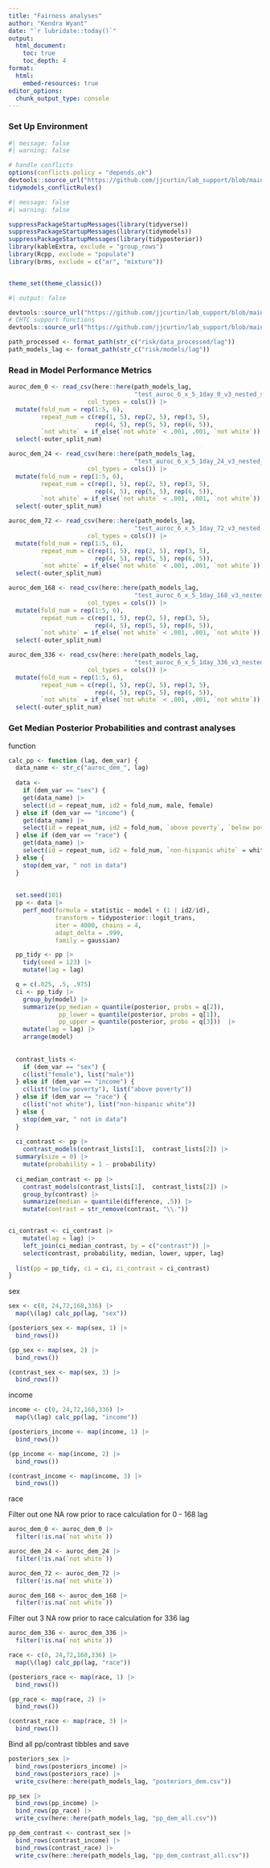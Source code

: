 ```yaml
---
title: "Fairness analyses"
author: "Kendra Wyant"
date: "`r lubridate::today()`"
output: 
  html_document:
    toc: true 
    toc_depth: 4
format:
  html:
    embed-resources: true
editor_options: 
  chunk_output_type: console
---
```


### Set Up Environment


```r
#| message: false
#| warning: false

# handle conflicts
options(conflicts.policy = "depends.ok")
devtools::source_url("https://github.com/jjcurtin/lab_support/blob/main/fun_ml.R?raw=true")
tidymodels_conflictRules()
```


```r
#| message: false
#| warning: false

suppressPackageStartupMessages(library(tidyverse))
suppressPackageStartupMessages(library(tidymodels))
suppressPackageStartupMessages(library(tidyposterior))
library(kableExtra, exclude = "group_rows")
library(Rcpp, exclude = "populate")
library(brms, exclude = c("ar", "mixture"))


theme_set(theme_classic()) 
```


```r
#| output: false

devtools::source_url("https://github.com/jjcurtin/lab_support/blob/main/format_path.R?raw=true")
# CHTC support functions
devtools::source_url("https://github.com/jjcurtin/lab_support/blob/main/chtc/static_files/fun_chtc.R?raw=true")
```

```r
path_processed <- format_path(str_c("risk/data_processed/lag"))
path_models_lag <- format_path(str_c("risk/models/lag"))
```


### Read in Model Performance Metrics

```r
auroc_dem_0 <- read_csv(here::here(path_models_lag, 
                                   "test_auroc_6_x_5_1day_0_v3_nested_strat_lh_fairness.csv"),
                      col_types = cols()) |> 
  mutate(fold_num = rep(1:5, 6),
         repeat_num = c(rep(1, 5), rep(2, 5), rep(3, 5), 
                        rep(4, 5), rep(5, 5), rep(6, 5)),
         `not white` = if_else(`not white` < .001, .001, `not white`)) |>
  select(-outer_split_num)

auroc_dem_24 <- read_csv(here::here(path_models_lag, 
                                   "test_auroc_6_x_5_1day_24_v3_nested_strat_lh_fairness.csv"),
                      col_types = cols()) |> 
  mutate(fold_num = rep(1:5, 6),
         repeat_num = c(rep(1, 5), rep(2, 5), rep(3, 5), 
                        rep(4, 5), rep(5, 5), rep(6, 5)),
         `not white` = if_else(`not white` < .001, .001, `not white`)) |>
  select(-outer_split_num)

auroc_dem_72 <- read_csv(here::here(path_models_lag, 
                                   "test_auroc_6_x_5_1day_72_v3_nested_strat_lh_fairness.csv"),
                      col_types = cols()) |> 
  mutate(fold_num = rep(1:5, 6),
         repeat_num = c(rep(1, 5), rep(2, 5), rep(3, 5), 
                        rep(4, 5), rep(5, 5), rep(6, 5)),
         `not white` = if_else(`not white` < .001, .001, `not white`)) |>
  select(-outer_split_num)

auroc_dem_168 <- read_csv(here::here(path_models_lag, 
                                   "test_auroc_6_x_5_1day_168_v3_nested_strat_lh_fairness.csv"),
                      col_types = cols()) |> 
  mutate(fold_num = rep(1:5, 6),
         repeat_num = c(rep(1, 5), rep(2, 5), rep(3, 5), 
                        rep(4, 5), rep(5, 5), rep(6, 5)),
         `not white` = if_else(`not white` < .001, .001, `not white`)) |>
  select(-outer_split_num)

auroc_dem_336 <- read_csv(here::here(path_models_lag, 
                                   "test_auroc_6_x_5_1day_336_v3_nested_strat_lh_fairness.csv"),
                      col_types = cols()) |> 
  mutate(fold_num = rep(1:5, 6),
         repeat_num = c(rep(1, 5), rep(2, 5), rep(3, 5), 
                        rep(4, 5), rep(5, 5), rep(6, 5)),
         `not white` = if_else(`not white` < .001, .001, `not white`)) |>
  select(-outer_split_num)

```



### Get Median Posterior Probabilities and contrast analyses

function
```r
calc_pp <- function (lag, dem_var) {
  data_name <- str_c("auroc_dem_", lag)
  
  data <- 
    if (dem_var == "sex") {
    get(data_name) |> 
    select(id = repeat_num, id2 = fold_num, male, female)
  } else if (dem_var == "income") {
    get(data_name) |> 
    select(id = repeat_num, id2 = fold_num, `above poverty`, `below poverty`)
  } else if (dem_var == "race") {
    get(data_name) |> 
    select(id = repeat_num, id2 = fold_num, `non-hispanic white` = white, `not white`)
  } else {
    stop(dem_var, " not in data")
  }
  
  
  set.seed(101)
  pp <- data |> 
    perf_mod(formula = statistic ~ model + (1 | id2/id),
             transform = tidyposterior::logit_trans,  
             iter = 4000, chains = 4,  
             adapt_delta = .999,
             family = gaussian) 

  pp_tidy <- pp |> 
    tidy(seed = 123) |> 
    mutate(lag = lag)

  q = c(.025, .5, .975)
  ci <- pp_tidy |> 
    group_by(model) |> 
    summarize(pp_median = quantile(posterior, probs = q[2]),
              pp_lower = quantile(posterior, probs = q[1]), 
              pp_upper = quantile(posterior, probs = q[3]))  |> 
    mutate(lag = lag) |> 
    arrange(model)
  
  
  contrast_lists <- 
    if (dem_var == "sex") {
    c(list("female"), list("male"))
  } else if (dem_var == "income") {
    c(list("below poverty"), list("above poverty"))
  } else if (dem_var == "race") {
    c(list("not white"), list("non-hispanic white"))
  } else {
    stop(dem_var, " not in data")
  }
      
  ci_contrast <- pp |>
    contrast_models(contrast_lists[1],  contrast_lists[2]) |> 
  summary(size = 0) |> 
    mutate(probability = 1 - probability)
  
  ci_median_contrast <- pp |> 
    contrast_models(contrast_lists[1],  contrast_lists[2]) |>  
    group_by(contrast) |> 
    summarize(median = quantile(difference, .5)) |> 
    mutate(contrast = str_remove(contrast, "\\."))


ci_contrast <- ci_contrast |> 
    mutate(lag = lag) |> 
    left_join(ci_median_contrast, by = c("contrast")) |> 
    select(contrast, probability, median, lower, upper, lag) 
  
  list(pp = pp_tidy, ci = ci, ci_contrast = ci_contrast)
}
```

sex
```r
sex <- c(0, 24,72,168,336) |> 
  map(\(lag) calc_pp(lag, "sex")) 

(posteriors_sex <- map(sex, 1) |> 
  bind_rows())

(pp_sex <- map(sex, 2) |> 
  bind_rows())

(contrast_sex <- map(sex, 3) |> 
  bind_rows())
```

income
```r
income <- c(0, 24,72,168,336) |> 
  map(\(lag) calc_pp(lag, "income")) 

(posteriors_income <- map(income, 1) |> 
  bind_rows())

(pp_income <- map(income, 2) |> 
  bind_rows())

(contrast_income <- map(income, 3) |> 
  bind_rows())
```

race


Filter out one NA row prior to race calculation for 0 - 168 lag
```r
auroc_dem_0 <- auroc_dem_0 |> 
  filter(!is.na(`not white`))

auroc_dem_24 <- auroc_dem_24 |> 
  filter(!is.na(`not white`))

auroc_dem_72 <- auroc_dem_72 |> 
  filter(!is.na(`not white`))

auroc_dem_168 <- auroc_dem_168 |> 
  filter(!is.na(`not white`))
```

Filter out 3 NA row prior to race calculation for 336 lag
```r
auroc_dem_336 <- auroc_dem_336 |> 
  filter(!is.na(`not white`))
```

```r
race <- c(0, 24,72,168,336) |> 
  map(\(lag) calc_pp(lag, "race")) 

(posteriors_race <- map(race, 1) |> 
  bind_rows())

(pp_race <- map(race, 2) |> 
  bind_rows())

(contrast_race <- map(race, 3) |> 
  bind_rows())
```


Bind all pp/contrast tibbles and save
```r
posteriors_sex |> 
  bind_rows(posteriors_income) |> 
  bind_rows(posteriors_race) |> 
  write_csv(here::here(path_models_lag, "posteriors_dem.csv"))

pp_sex |> 
  bind_rows(pp_income) |> 
  bind_rows(pp_race) |> 
  write_csv(here::here(path_models_lag, "pp_dem_all.csv"))

pp_dem_contrast <- contrast_sex |> 
  bind_rows(contrast_income) |> 
  bind_rows(contrast_race) |> 
  write_csv(here::here(path_models_lag, "pp_dem_contrast_all.csv"))
```


